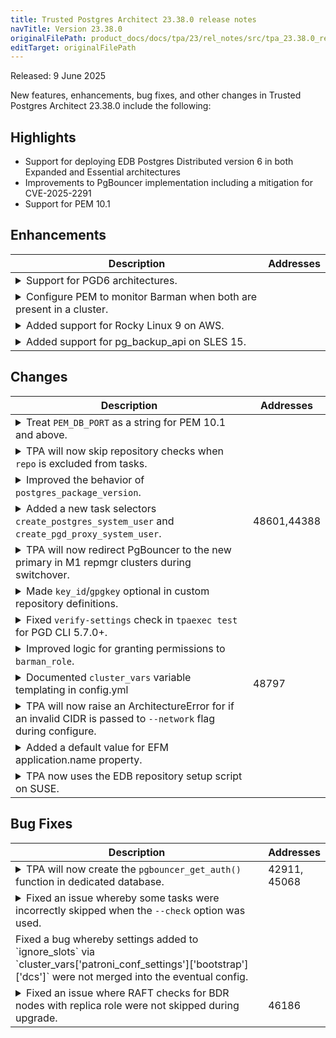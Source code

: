 ```yaml
---
title: Trusted Postgres Architect 23.38.0 release notes
navTitle: Version 23.38.0
originalFilePath: product_docs/docs/tpa/23/rel_notes/src/tpa_23.38.0_rel_notes.yml
editTarget: originalFilePath
---
```


Released: 9 June 2025

New features, enhancements, bug fixes, and other changes in Trusted Postgres Architect 23.38.0 include the following:

## Highlights

- Support for deploying EDB Postgres Distributed version 6 in both Expanded and Essential architectures
- Improvements to PgBouncer implementation including a mitigation for CVE-2025-2291
- Support for PEM 10.1

## Enhancements

<table class="table w-100"><thead><tr><th>Description</th><th width="10%">Addresses</th></tr></thead><tbody>
<tr><td><details><summary>Support for PGD6 architectures.</summary><hr/><p>TPA can now configure and deploy clusters using the PGD-X and PGD-S architectures
based on PGD6 The PGD-S architecture implements PGD Essential and the PGD-X architecture
implements PGD Expanded. These architectures have sensible default configurations
and also accept various configure options to customize their behavior. PGD 6
deployments no longer include pgd-proxy; instead, PGD's built-in Connection Manager
is configured. Testing support for the new architectures is added.</p>
</details></td><td></td></tr>
<tr><td><details><summary>Configure PEM to monitor Barman when both are present in a cluster.</summary><hr/><p>When a cluster is configured with PEM enabled (using the <code>--enable-pem</code>
option) and includes a Barman node, the following actions are now performed automatically:</p>
<ul>
<li><code>enable_pg_backup_api</code> is set to <code>true</code> in <code>config.yml</code></li>
<li>The <code>pem-agent</code> role is assigned to the Barman node</li>
<li>The Barman endpoint is registered with the local PEM agent.</li>
</ul>
<p>These changes simplify setup and ensure seamless integration between
PEM and Barman.</p>
</details></td><td></td></tr>
<tr><td><details><summary>Added support for Rocky Linux 9 on AWS.</summary><hr/><p>TPA now supports configuring a cluster using Rocky Linux 9.5 on the <code>aws</code> platform. This is now the default version for Rocky Linux on AWS if a version is not specified.</p></details></td><td></td></tr>
<tr><td><details><summary>Added support for pg_backup_api on SLES 15.</summary><hr/><p>TPA will now configure pg_backup_api is on SUSE Linux Enterprise
Server 15 (SLES 15) when PEM monitoring is enabled and a Barman node is present
in the cluster.</p>
</details></td><td></td></tr>
</tbody></table>


## Changes

<table class="table w-100"><thead><tr><th>Description</th><th width="10%">Addresses</th></tr></thead><tbody>
<tr><td><details><summary>Treat <code>PEM_DB_PORT</code> as a string for PEM 10.1 and above.</summary><hr/><p>PEM 10.1 adds support for multi-host connection strings from the web application
to the backend servers. To support this change, the <code>PEM_DB_PORT</code> parameter in PEM's
<code>config_setup.py</code> file is now a string rather than an integer. While TPA does
not yet support deploying HA PEM configurations, TPA will now correctly set this
parameter as a string when the PEM version is 10.1 or greater.</p>
</details></td><td></td></tr>
<tr><td><details><summary>TPA will now skip repository checks when <code>repo</code> is excluded from tasks.</summary><hr/><p>The <code>repo</code> tag is available for exclusion, but previously would only skip
tasks under the <code>sys/repositories</code> role. Now it also skips over the initialization
tasks which check which repositories to use and the verifies the credentials to
access them are provided.</p>
</details></td><td></td></tr>
<tr><td><details><summary>Improved the behavior of <code>postgres_package_version</code>.</summary><hr/><p>Setting <code>postgres_package_version</code> will now cause TPA to install the selected version of various postgres-related components on Debian or Ubuntu systems installing EDB Postgres Advanced Server or EDB Postgres Extended Server. This avoids dependency resolution problems when newer package versions are visible in repositories.</p></details></td><td></td></tr>
<tr><td><details><summary>Added a new task selectors <code>create_postgres_system_user</code> and <code>create_pgd_proxy_system_user</code>.</summary><hr/><p>Added new task selectors that allow to skip the postgres_user and pgd_proxy_user
operating system user. This allows clusters to use remote users created by a centralized
user management such as NIS. This can be set in config.yml: <code>cluster_vars: excluded_tasks: - create_postgres_system_user - create_pgd_proxy_system_user</code></p>
</details></td><td>48601,44388</td></tr>
<tr><td><details><summary>TPA will now redirect PgBouncer to the new primary in M1 repmgr clusters during switchover.</summary><hr/><p>TPA will now ensure that PgBouncer instances are redirected to the new primary node
after using the <code>switchover</code> command in a repmgr + PgBouncer cluster that has <code>repmgr_redirect_pgbouncer</code>
set to true. The <code>tpaexec switchover</code> command will now ensure that PgBouncer instance
connect to the new primary node. A new <code>revert_redirect</code> variable can also be
set as extra-variable after a first switchover is done to revert back to the initial
primary node.</p>
</details></td><td></td></tr>
<tr><td><details><summary>Made <code>key_id</code>/<code>gpgkey</code> optional in custom repository definitions.</summary><hr/><p>The <code>key_id</code> and <code>gpgkey</code> parameters (for apt and yum custom repositories definition) are not required by the underlying modules, there are use cases where this is not easy to provide ahead of installation. With this change, TPA does not make it mandatory to provide those in custom repository definitions.</p></details></td><td></td></tr>
<tr><td><details><summary>Fixed <code>verify-settings</code> check in <code>tpaexec test</code> for PGD CLI 5.7.0+.</summary><hr/><p>The output for the PGD CLI command <code>pgd verify-settings</code> changed in PGD 5.7.0.
TPA now correctly parses the output when using version above 5.7.0 of PGD CLI.
Note, verify-settings will be deprecated along with
other commands in future PGD releases. those commands are now wrapper calling the
new commands until the deprecation occurs.</p>
</details></td><td></td></tr>
<tr><td><details><summary>Improved logic for granting permissions to <code>barman_role</code>.</summary><hr/><p>TPA now uses the <code>postgresql_privs</code>
module to apply the grant on <code>barman_role</code>, so that changes are only applied when
needed. In addition, in PGD clusters, TPA will use the <code>bdr_database</code> on second deploys so the DDL
is replicated across the cluster by PGD.</p>
</details></td><td></td></tr>
<tr><td><details><summary>Documented <code>cluster_vars</code> variable templating in config.yml</summary><hr/><p>Added documentation to explain correct templating procedure for variables defined
under <code>cluster_vars</code> with a worked example in order to avoid confusion from unexpected
behavior associated with inventory variables not being defined when improperly
templated in <code>config.yml</code>.</p>
</details></td><td>48797</td></tr>
<tr><td><details><summary>TPA will now raise an ArchitectureError for if an invalid CIDR is passed to <code>--network</code> flag during configure.</summary><hr/><p>By default, the Python standard library <code>ipaddress</code> package enforces 'strict'
interpretation of the CIDR, whereby the IP used should be the network address
of the range. Previously, any IP passed to the <code>--network</code> flag that contained
host bits would dump a stacktrace due to the raised ValueError. That exception
is now caught and an ArchitectureError is raised to display a clear message to
the user about the <code>--network</code> parameter.</p>
</details></td><td></td></tr>
<tr><td><details><summary>Added a default value for EFM application.name property.</summary><hr/><p>If the EFM <code>application.name</code> property is not set for a node, TPA will use
the Postgres <code>cluster_name</code> property as a default. EFM uses this value when performing
a switchover or when building a new standby database.</p>
</details></td><td></td></tr>
<tr><td><details><summary>TPA now uses the EDB repository setup script on SUSE.</summary><hr/><p>Previously, TPA did not use the EDB repository setup script on SUSE because it did not work on repeat deploys. Zypper would raise because the repositories that the script attempts to install already exist, and require unique names. Now that the repository setup script task is skipped if the repositories are already installed, this issue is not encountered.</p></details></td><td></td></tr>
</tbody></table>


## Bug Fixes

<table class="table w-100"><thead><tr><th>Description</th><th width="10%">Addresses</th></tr></thead><tbody>
<tr><td><details><summary>TPA will now create the <code>pgbouncer_get_auth()</code> function in dedicated database.</summary><hr/><p>The <code>pgbouncer_get_auth()</code> function was created in the <code>pg_catalog</code> schema
and execute granted to the <code>pgbouncer_auth_user</code>. This function was created in
every database, but this was not necessary for PgBouncer. A failure may be encountered
during the <code>pgd node upgrade</code> process when this function was created in the <code>pg_catalog</code>
schema as it is not included in the dump created by <code>pg_dump</code>. A later task attempts
to run a <code>GRANT</code> on this function and fails, as the function is not restored since
it was not originally dumped. Now this function is only created in a single database,
named under the <code>pgbouncer_auth_database</code> variable in <code>config.yml</code>, which defaults
to <code>pgbouncer_auth_database</code> if not included. It is only created if at least one
instance with <code>pgbouncer</code> role is included in the cluster. A warning is also issued
during deploy and upgrade if any databases define this function under the <code>pg_catalog</code>
schema, as a future TPA release may remove the function from that schema. The
<code>pgbouncer_get_auth()</code> function itself used by PgBouncer <code>auth_query</code> has been
updated to address CVE-2025-2291. This vulnerability allowed for authentication
using expired passwords, potentially granting unauthorized access because the
auth_query mechanism did not consider the <code>VALID UNTIL</code> attribute set in PostgreSQL
for user passwords.</p>
</details></td><td>42911, 45068</td></tr>
<tr><td><details><summary>Fixed an issue whereby some tasks were incorrectly skipped when the <code>--check</code> option was used.</summary><hr/><p>In PGD clusters without HARP, the <code>Read current configuration file if exists</code> task needs to run in check
mode to ensure we have the information available to correctly skip the following
HARP check task. However, by default Ansible skips tasks using the the <code>shell</code> module during check mode, meaning this task did not run, resulting in a spurious failure on subsequent tasks.
We now let Ansible know that this task has to be run.</p>
</details></td><td></td></tr>
<tr><td>Fixed a bug whereby settings added to `ignore_slots` via `cluster_vars['patroni_conf_settings']['bootstrap']['dcs']` were not merged into the eventual config.</td><td></td></tr>
<tr><td><details><summary>Fixed an issue where RAFT checks for BDR nodes with replica role were not skipped during upgrade.</summary><hr/><p>Physical replication of a <code>subscriber-only</code> node can be achieved in a <code>PGD</code> cluster by installing <code>repmgr</code> as a failover-manager and designating the <code>subscriber-only</code> node as the <code>primary</code> and listing another BDR data node as the <code>backup</code>; this backup node is given the <code>replica</code> role. This configuration would result in the PGD upgrade process failing, since TPA expects BDR data nodes to have RAFT enabled, but the physical replica BDR data node (with both <code>replica</code> and <code>bdr</code> roles) by design does not. As a fix, certain BDR-specific tasks in the upgrade process now skip any node that has a <code>replica</code> role, allowing for a successful upgrade.</p></details></td><td>46186</td></tr>
</tbody></table>


